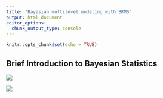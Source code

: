 ```yaml
---
title: "Bayesian multilevel modeling with BRMS"
output: html_document
editor_options: 
  chunk_output_type: console
---
```


```r
knitr::opts_chunk$set(echo = TRUE)
```

## Brief Introduction to Bayesian Statistics  
  
![](https://github.com/adowneywall/lotterhoslabprotocols/blob/gh-pages/img/404-southpark.jpg)  
  
![](https://github.com/adowneywall/Tutorials/blob/master/img/bayesianDistributions.png)  
  
 
### 
```r

```

